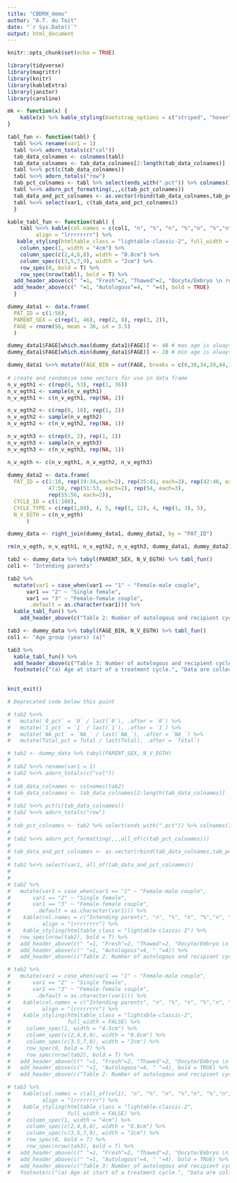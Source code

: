 ```yaml
---
title: "CBDRH_demo"
author: "A.T. du Toit"
date: "`r Sys.Date()`"
output: html_document
---
```


```r
knitr::opts_chunk$set(echo = TRUE)

library(tidyverse)
library(magrittr)
library(knitr)
library(kableExtra)
library(janitor)
library(caroline)

mk <- function(x) {
    kable(x) %>% kable_styling(bootstrap_options = c("striped", "hover", "condensed"))
}

```


```r
tabl_fun <- function(tabl) {
  tabl %<>% rename(var1 = 1) 
  tabl %<>% adorn_totals(c("col"))
  tab_data_colnames <- colnames(tabl)
  tab_data_colnames <- tab_data_colnames[2:length(tab_data_colnames)]
  tabl %<>% pct(c(tab_data_colnames))
  tabl %<>% adorn_totals("row") 
  tab_pct_colnames <- tabl %>% select(ends_with(".pct")) %>% colnames()
  tabl %<>% adorn_pct_formatting(,,,c(tab_pct_colnames))
  tab_data_and_pct_colnames <- as.vector(rbind(tab_data_colnames,tab_pct_colnames))
  tabl %<>% select(var1, c(tab_data_and_pct_colnames))
  } 

kable_tabl_fun <- function(tabl) {
    tabl %<>% kable(col.names = c(col1, "n", "%", "n", "%","n", "%","n", "%"),
         align = "lrrrrrrrr") %>%
   kable_styling(htmltable_class = "lightable-classic-2", full_width = FALSE) %>% 
    column_spec(1, width = "4cm") %>%
    column_spec(c(2,4,6,8), width = "0.8cm") %>%
    column_spec(c(3,5,7,9), width = "2cm") %>%
    row_spec(0, bold = T) %>% 
    row_spec(nrow(tabl), bold = T) %>% 
  add_header_above(c(" "=1, "Fresh"=2, "Thawed"=2, "Oocyte/Embryo \n recipient"=2, "All"=2), align = "c", bold = TRUE) %>% 
  add_header_above(c(" "=1, "Autologous"=4, " "=4), bold = TRUE)
  } 
```

```r
dummy_data1 <- data.frame(
  PAT_ID = c(1:56),
  PARENT_SEX = c(rep(1, 46), rep(2, 8), rep(3, 2)),
  FAGE = rnorm(56, mean = 36, sd = 3.5)
  )

dummy_data1$FAGE[which.max(dummy_data1$FAGE)] <- 46 # max age is always 46 so all age breaks filled
dummy_data1$FAGE[which.min(dummy_data1$FAGE)] <- 28 # min age is always 28 so all age breaks filled

dummy_data1 %<>% mutate(FAGE_BIN = cut(FAGE, breaks = c(0,30,34,39,44,100), include.lowest = TRUE, labels = c("\u003c 30", "30-34", "35-39", "40-44", "\u2265 45")))
 
# create and randomise some vectors for use in data frame
n_v_egth1 <- c(rep(0, 53), rep(1, 36))
n_v_egth1 <- sample(n_v_egth1)
n_v_egth1 <- c(n_v_egth1, rep(NA, 2))

n_v_egth2 <- c(rep(0, 10), rep(1, 2))
n_v_egth2 <- sample(n_v_egth2)
n_v_egth2 <- c(n_v_egth2, rep(NA, 1))

n_v_egth3 <- c(rep(0, 2), rep(1, 1))
n_v_egth3 <- sample(n_v_egth3)
n_v_egth3 <- c(n_v_egth3, rep(NA, 1))

n_v_egth <- c(n_v_egth1, n_v_egth2, n_v_egth3)
  
dummy_data2 <- data.frame(
  PAT_ID = c(1:18, rep(19:34,each=2), rep(35:41, each=3), rep(42:46, each=4), 
             47:50, rep(51:53, each=2), rep(54, each=3),
             rep(55:56, each=2)),
  CYCLE_ID = c(1:108), 
  CYCLE_TYPE = c(rep(1,89), 4, 5, rep(1, 12), 4, rep(1, 3), 5),   
  N_V_EGTH = c(n_v_egth)
      )

dummy_data <- right_join(dummy_data1, dummy_data2, by = "PAT_ID") 

rm(n_v_egth, n_v_egth1, n_v_egth2, n_v_egth3, dummy_data1, dummy_data2)   
```

```r
tab2 <- dummy_data %>% tabyl(PARENT_SEX, N_V_EGTH) %>% tabl_fun() 
col1 <- "Intending parents"   

tab2 %>% 
  mutate(var1 = case_when(var1 == "1" ~ "Female-male couple",
      var1 == "2" ~ "Single female",
      var1 == "3" ~ "Female-female couple",
       .default = as.character(var1))) %>%
  kable_tabl_fun() %>% 
    add_header_above(c("Table 2: Number of autologous and recipient cycles by intending parents and treatment type, Australia and New Zealand, 2021"=9), bold = TRUE, align = "l")  

```

```r
tab3 <- dummy_data %>% tabyl(FAGE_BIN, N_V_EGTH) %>% tabl_fun()   
col1 <- "Age group (years) (a)"   

tab3 %>% 
  kable_tabl_fun() %>% 
  add_header_above(c("Table 3: Number of autologous and recipient cycles by female patient age and treatment type, Australia and New Zealand, 2021"=9), bold = TRUE, align = "l") %>% 
  footnote(c("(a) Age at start of a treatment cycle.", "Data are collected for each treatment cycle; therefore, some individuals may be counted more than once."))  
  
```

```r
knit_exit()   

# Deprecated code below this point  
```

```r
# tab2 %<>% 
#   mutate(`0_pct` = `0` / last(`0`), .after = `0`) %>% 
#   mutate(`1_pct` = `1` / last(`1`), .after = `1`) %>% 
#   mutate(`NA_pct` = `NA_` / last(`NA_`), .after = `NA_`) %>% 
#   mutate(Total_pct = Total / last(Total), .after = `Total`)  

```

```r
# tab2 <- dummy_data %>% tabyl(PARENT_SEX, N_V_EGTH) 
# 
# tab2 %<>% rename(var1 = 1) 
# tab2 %<>% adorn_totals(c("col"))
# 
# tab_data_colnames <- colnames(tab2)
# tab_data_colnames <- tab_data_colnames[2:length(tab_data_colnames)]
# 
# tab2 %<>% pct(c(tab_data_colnames))
# tab2 %<>% adorn_totals("row") 
# 
# tab_pct_colnames <- tab2 %>% select(ends_with(".pct")) %>% colnames()
# 
# tab2 %<>% adorn_pct_formatting(,,,all_of(c(tab_pct_colnames)))
# 
# tab_data_and_pct_colnames <- as.vector(rbind(tab_data_colnames,tab_pct_colnames))
# 
# tab2 %<>% select(var1, all_of(tab_data_and_pct_colnames))
# 
# 
# tab2 %>% 
#   mutate(var1 = case_when(var1 == "1" ~ "Female-male couple",
#       var1 == "2" ~ "Single female",
#       var1 == "3" ~ "Female-female couple",
#        .default = as.character(var1))) %>%
#    kable(col.names = c("Intending parents", "n", "%", "n", "%","n", "%","n", "%"),
#          align = "lrrrrrrrr") %>%
#    kable_styling(htmltable_class = "lightable-classic-2") %>% 
#   row_spec(nrow(tab2), bold = T) %>% 
#   add_header_above(c(" "=1, "Fresh"=2, "Thawed"=2, "Oocyte/Embryo \n recipient"=2, "All"=2), align = "c") %>% 
#   add_header_above(c(" "=1, "Autologous"=4, " "=4)) %>% 
#   add_header_above(c("Table 2: Number of autologous and recipient cycles by intending parents and treatment type, Australia and New Zealand, 2021"=9), bold = TRUE, align = "l")  

```

```r
# tab2 %>% 
#   mutate(var1 = case_when(var1 == "1" ~ "Female-male couple",
#       var1 == "2" ~ "Single female",
#       var1 == "3" ~ "Female-female couple",
#        .default = as.character(var1))) %>%
#    kable(col.names = c("Intending parents", "n", "%", "n", "%","n", "%","n", "%"),
#          align = "lrrrrrrrr") %>%
#    kable_styling(htmltable_class = "lightable-classic-2",
#                  full_width = FALSE) %>% 
#     column_spec(1, width = "4.5cm") %>%
#     column_spec(c(2,4,6,8), width = "0.8cm") %>%
#     column_spec(c(3,5,7,9), width = "2cm") %>%
#     row_spec(0, bold = T) %>% 
#     row_spec(nrow(tab2), bold = T) %>% 
#   add_header_above(c(" "=1, "Fresh"=2, "Thawed"=2, "Oocyte/Embryo \n recipient"=2, "All"=2), align = "c", bold = TRUE) %>% 
#   add_header_above(c(" "=1, "Autologous"=4, " "=4), bold = TRUE) %>% 
#   add_header_above(c("Table 2: Number of autologous and recipient cycles by intending parents and treatment type, Australia and New Zealand, 2021"=9), bold = TRUE, align = "l")  

```

```r
# tab3 %>% 
#    kable(col.names = c(all_of(col1), "n", "%", "n", "%","n", "%","n", "%"),
#          align = "lrrrrrrrr") %>%
#    kable_styling(htmltable_class = "lightable-classic-2",
#                  full_width = FALSE) %>% 
#     column_spec(1, width = "4cm") %>%
#     column_spec(c(2,4,6,8), width = "0.8cm") %>%
#     column_spec(c(3,5,7,9), width = "2cm") %>%
#     row_spec(0, bold = T) %>% 
#     row_spec(nrow(tab3), bold = T) %>% 
#   add_header_above(c(" "=1, "Fresh"=2, "Thawed"=2, "Oocyte/Embryo \n recipient"=2, "All"=2), align = "c", bold = TRUE) %>% 
#   add_header_above(c(" "=1, "Autologous"=4, " "=4), bold = TRUE) %>% 
#   add_header_above(c("Table 3: Number of autologous and recipient cycles by female patient age and treatment type, Australia and New Zealand, 2021"=9), bold = TRUE, align = "l") %>% 
#   footnote(c("(a) Age at start of a treatment cycle.", "Data are collected for each treatment cycle; therefore, some individuals may be counted more than once."))
```